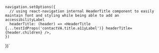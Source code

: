 

    navigation.setOptions({
      // using react-navigation internal HeaderTitle component to easily maintain font and styling while being able to add an accessibilityLabel
      headerTitle: (header) => <HeaderTitle {...testIdProps('contactVA.title.a11yLabel')} headerTitle={header.children} />,
    })
})`


<ComponentTopInfo componentName="HeaderTitle" example={exampleString} codeString={HeaderTitleString} />